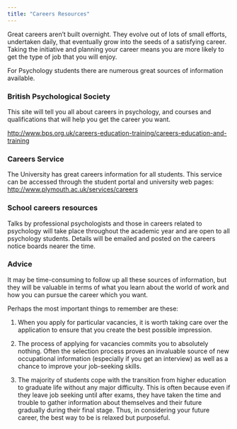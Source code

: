 ```yaml
---
title: "Careers Resources"
---
```


Great careers aren't built overnight. They evolve out of lots of small efforts, undertaken daily, that eventually grow into the seeds of a satisfying career. Taking the initiative and planning your career means you are more likely to get the type of job that you will enjoy.

For Psychology students there are numerous great sources of information available.

### British Psychological Society

This site will tell you all about careers in psychology, and courses and qualifications that will help you get the career you want.

<http://www.bps.org.uk/careers-education-training/careers-education-and-training>

### Careers Service

The University has great careers information for all students. This service can be accessed through the student portal and university web pages: <http://www.plymouth.ac.uk/services/careers>

### School careers resources

Talks by professional psychologists and those in careers related to psychology will take place throughout the academic year and are open to all psychology students. Details will be emailed and posted on the careers notice boards nearer the time.

### Advice

It may be time-consuming to follow up all these sources of information, but they will be valuable in terms of what you learn about the world of work and how you can pursue the career which you want.

Perhaps the most important things to remember are these:

1.  When you apply for particular vacancies, it is worth taking care over the application to ensure that you create the best possible impression.

2.  The process of applying for vacancies commits you to absolutely nothing. Often the selection process proves an invaluable source of new occupational information (especially if you get an interview) as well as a chance to improve your job-seeking skills.

3.  The majority of students cope with the transition from higher education to graduate life without any major difficulty. This is often because even if they leave job seeking until after exams, they have taken the time and trouble to gather information about themselves and their future gradually during their final stage. Thus, in considering your future career, the best way to be is relaxed but purposeful.
